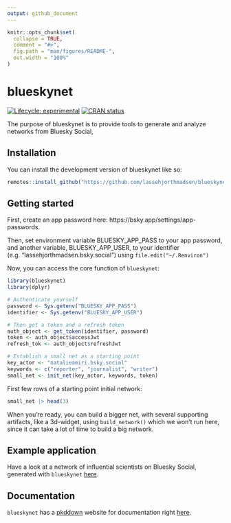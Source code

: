 ```yaml
---
output: github_document
---
```


<!-- README.md is generated from README.Rmd. Please edit that file -->

```r
knitr::opts_chunk$set(
  collapse = TRUE,
  comment = "#>",
  fig.path = "man/figures/README-",
  out.width = "100%"
)
```

# blueskynet

<!-- badges: start -->
[![Lifecycle: experimental](https://img.shields.io/badge/lifecycle-experimental-orange.svg)](https://lifecycle.r-lib.org/articles/stages.html#experimental)
[![CRAN status](https://www.r-pkg.org/badges/version/blueskynet)](https://CRAN.R-project.org/package=blueskynet)
<!-- badges: end -->

The purpose of blueskynet is to provide tools to generate and analyze networks from Bluesky Social,

## Installation

You can install the development version of blueskynet like so:

``` r
remotes::install_github("https://github.com/lassehjorthmadsen/blueskynet.git")
```

## Getting started

First, create an app password here: https://bsky.app/settings/app-passwords.

Then, set environment variable BLUESKY_APP_PASS to your app password, and another variable, BLUESKY_APP_USER, to your identifier (e.g. "lassehjorthmadsen.bsky.social") using `file.edit("~/.Renviron")`

Now, you can access the core function of `blueskynet`:

```r
library(blueskynet)
library(dplyr)

# Authenticate yourself
password <- Sys.getenv("BLUESKY_APP_PASS")
identifier <- Sys.getenv("BLUESKY_APP_USER")

# Then get a token and a refresh token
auth_object <- get_token(identifier, password)
token <- auth_object$accessJwt
refresh_tok <- auth_object$refreshJwt

# Establish a small net as a starting point
key_actor <- "natalieamiri.bsky.social"
keywords <- c("reporter", "journalist", "writer")
small_net <- init_net(key_actor, keywords, token)
```

First few rows of a starting point initial network:

```r
small_net |> head(3)
```

When you're ready, you can build a bigger net, with several supporting artifacts, like a 3d-widget, using `build_network()` which we won't run here, since it can take a lot of time to build a big network.

## Example application

Have a look at a network of influential scientists on Bluesky Social, generated with `blueskynet` [here](https://lassehjorthmadsen.github.io/blueskyanalyses/).


## Documentation
`blueskynet` has a [pkddown](https://pkgdown.r-lib.org/index.html) website for documentation right [here](https://lassehjorthmadsen.github.io/blueskynet/index.html).

